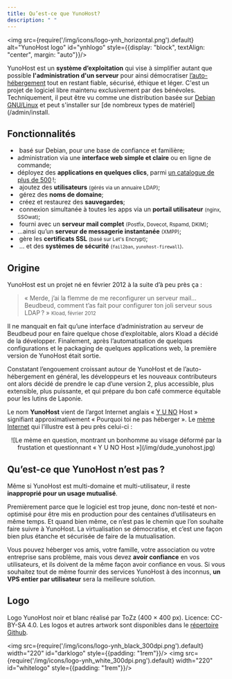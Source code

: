 ```yaml
---
title: Qu’est-ce que YunoHost?
description: " "
---
```


<img src={require('/img/icons/logo-ynh_horizontal.png').default} alt="YunoHost logo" id="ynhlogo" style={{display: "block", textAlign: "center", margin: "auto"}}/>

YunoHost est un **système d’exploitation** qui vise à simplifier autant que possible **l'administration d'un serveur** pour ainsi démocratiser [l’auto-hébergement](/admin/overview/self_hosting) tout en restant fiable, sécurisé, éthique et léger. C'est un projet de logiciel libre maintenu exclusivement par des bénévoles. Techniquement, il peut être vu comme une distribution basée sur [Debian GNU/Linux](https://debian.org) et peut s'installer sur [de nombreux types de matériel](/admin/install.

## Fonctionnalités

- &#8203;<SmallInline url='/img/icon-debian.png' alt="debian logo"/> basé sur Debian, pour une base de confiance et familière;
- &#8203;<SmallInline url='/img/icon-tools.png' alt="tools logo"/> administration via une **interface web simple et claire** ou en ligne de commande;
- &#8203;<SmallInline url='/img/icon-package.png' alt="package logo"/> déployez des **applications en quelques clics**, parmi [un catalogue de plus de 500](https://apps.yunohost.org) !;
- &#8203;<SmallInline url='/img/icon-users.png' alt="users logo"/> ajoutez des **utilisateurs** <small>(gérés via un annuaire LDAP)</small>;
- &#8203;<SmallInline url='/img/icon-globe.png' alt="globe logo"/> gérez des **noms de domaine**;
- &#8203;<SmallInline url='/img/icon-medic.png' alt="medic logo"/> créez et restaurez des **sauvegardes**;
- &#8203;<SmallInline url='/img/icon-door.png' alt="door logo"/> connexion simultanée à toutes les apps via un **portail utilisateur** <small>(nginx, SSOwat)</small>;
- &#8203;<SmallInline url='/img/icon-mail.png' alt="mail logo"/> fourni avec un **serveur mail complet** <small>(Postfix, Dovecot, Rspamd, DKIM)</small>;
- &#8203;<SmallInline url='/img/icon-messaging.png' alt="messaging logo"/> ...ainsi qu’un **serveur de messagerie instantanée** <small>(XMPP)</small>;
- &#8203;<SmallInline url='/img/icon-lock.png' alt="lock logo"/> gère les **certificats SSL** <small>(basé sur Let's Encrypt)</small>;
- &#8203;<SmallInline url='/img/icon-shield.png' alt="shield logo"/> ... et des **systèmes de sécurité** <small>(`fail2ban`, `yunohost-firewall`)</small>.

## Origine

YunoHost est un projet né en février 2012 à la suite d’à peu près ça :

> « Merde, j’ai la flemme de me reconfigurer un serveur mail... Beudbeud, comment t’as fait pour configurer ton joli serveur sous LDAP ? »
> <small>Kload, février 2012</small>

Il ne manquait en fait qu’une interface d’administration au serveur de Beudbeud pour en faire quelque chose d’exploitable, alors Kload a décidé de la développer. Finalement, après l’automatisation de quelques configurations et le packaging de quelques applications web, la première version de YunoHost était sortie.

Constatant l’engouement croissant autour de YunoHost et de l’auto-hébergement en général, les développeurs et les nouveaux contributeurs ont alors décidé de prendre le cap d’une version 2, plus accessible, plus extensible, plus puissante, et qui prépare du bon café commerce équitable pour les lutins de Laponie.

Le nom **YunoHost** vient de l’argot Internet anglais « [Y U NO](https://knowyourmeme.com/memes/y-u-no-guy) Host » signifiant approximativement « Pourquoi toi ne pas héberger ». Le [mème Internet](http://fr.wikipedia.org/wiki/M%C3%A8me_Internet) qui l’illustre est à peu près celui-ci :

<center>
![Le mème en question, montrant un bonhomme au visage déformé par la frustation et questionnant « Y U NO Host »](/img/dude_yunohost.jpg)
</center>

## Qu’est-ce que YunoHost n’est pas ?

Même si YunoHost est multi-domaine et multi-utilisateur, il reste **inapproprié pour un usage mutualisé**.

Premièrement parce que le logiciel est trop jeune, donc non-testé et non-optimisé pour être mis en production pour des centaines d’utilisateurs en même temps. Et quand bien même, ce n’est pas le chemin que l’on souhaite faire suivre à YunoHost. La virtualisation se démocratise, et c’est une façon bien plus étanche et sécurisée de faire de la mutualisation.

Vous pouvez héberger vos amis, votre famille, votre association ou votre entreprise sans problème, mais vous devez **avoir confiance** en vos utilisateurs, et ils doivent de la même façon avoir confiance en vous. Si vous souhaitez tout de même fournir des services YunoHost à des inconnus, **un VPS entier par utilisateur** sera la meilleure solution.

## Logo

Logo YunoHost noir et blanc réalisé par ToZz (400 × 400 px). Licence: CC-BY-SA 4.0. Les logos et autres artwork sont disponibles dans le [répertoire Github](https://github.com/YunoHost/yunohost-artwork).

<img src={require('/img/icons/logo-ynh_black_300dpi.png').default} width="220" id="darklogo" style={{padding: "1rem"}}/>
<img src={require('/img/icons/logo-ynh_white_300dpi.png').default} width="220" id="whitelogo" style={{padding: "1rem"}}/>
